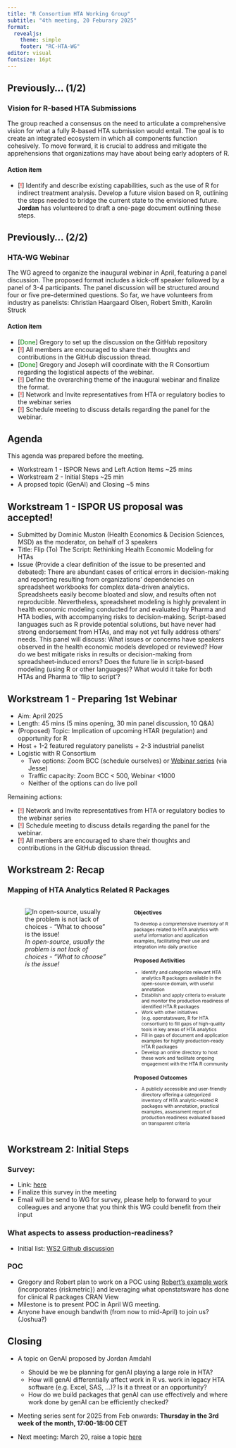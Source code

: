 ```yaml
---
title: "R Consortium HTA Working Group"
subtitle: "4th meeting, 20 Feburary 2025"
format:
  revealjs: 
    theme: simple
    footer: "RC-HTA-WG"
editor: visual
fontsize: 16pt
---
```


## Previously... (1/2)

### Vision for R-based HTA Submissions

The group reached a consensus on the need to articulate a comprehensive vision for what a fully R-based HTA submission would entail. The goal is to create an integrated ecosystem in which all components function cohesively. To move forward, it is crucial to address and mitigate the apprehensions that organizations may have about being early adopters of R.

#### Action item

-   \[<span style="color:red;">!</span>\] Identify and describe existing capabilities, such as the use of R for indirect treatment analysis. Develop a future vision based on R, outlining the steps needed to bridge the current state to the envisioned future. **Jordan** has volunteered to draft a one-page document outlining these steps.

## Previously... (2/2)

### HTA-WG Webinar

The WG agreed to organize the inaugural webinar in April, featuring a panel discussion. The proposed format includes a kick-off speaker followed by a panel of 3-4 participants. The panel discussion will be structured around four or five pre-determined questions. So far, we have volunteers from industry as panelists: Christian Haargaard Olsen, Robert Smith, Karolin Struck

#### Action item

-   \[<span style="color:green;">Done</span>\] Gregory to set up the discussion on the GitHub repository
-   \[<span style="color:red;">!</span>\] All members are encouraged to share their thoughts and contributions in the GitHub discussion thread.
-   \[<span style="color:green;">Done</span>\] Gregory and Joseph will coordinate with the R Consortium regarding the logistical aspects of the webinar.
-   \[<span style="color:red;">!</span>\] Define the overarching theme of the inaugural webinar and finalize the format.
-   \[<span style="color:red;">!</span>\] Network and Invite representatives from HTA or regulatory bodies to the webinar series
-   \[<span style="color:red;">!</span>\] Schedule meeting to discuss details regarding the panel for the webinar.

## Agenda

This agenda was prepared before the meeting.

-   Workstream 1 - ISPOR News and Left Action Items \~25 mins
-   Workstream 2 - Initial Steps \~25 min
-   A propsed topic (GenAI) and Closing \~5 mins

## Workstream 1 - ISPOR US proposal was accepted!

-   Submitted by Dominic Muston (Health Economics & Decision Sciences, MSD) as the moderator, on behalf of 3 speakers
-   Title: Flip (To) The Script: Rethinking Health Economic Modeling for HTAs
-   Issue (Provide a clear definition of the issue to be presented and debated): There are abundant cases of critical errors in decision-making and reporting resulting from organizations’ dependencies on spreadsheet workbooks for complex data-driven analytics. Spreadsheets easily become bloated and slow, and results often not reproducible. Nevertheless, spreadsheet modeling is highly prevalent in health economic modeling conducted for and evaluated by Pharma and HTA bodies, with accompanying risks to decision-making. Script-based languages such as R provide potential solutions, but have never had strong endorsement from HTAs, and may not yet fully address others’ needs. This panel will discuss: What issues or concerns have speakers observed in the health economic models developed or reviewed? How do we best mitigate risks in results or decision-making from spreadsheet-induced errors? Does the future lie in script-based modeling (using R or other languages)? What would it take for both HTAs and Pharma to ‘flip to script’?

## Workstream 1 - Preparing 1st Webinar

-   Aim: April 2025
-   Length: 45 mins (5 mins opening, 30 min panel discussion, 10 Q&A)
-   (Proposed) Topic: Implication of upcoming HTAR (regulation) and opportunity for R
-   Host + 1-2 featured regulatory panelists + 2-3 industrial panelist
-   Logistic with R Consortium
    + Two options: Zoom BCC (schedule ourselves) or [Webinar series](https://r-consortium.org/webinars/webinars.html) (via Jesse)
    + Traffic capacity: Zoom BCC < 500, Webinar <1000
    + Neither of the options can do live poll

Remaining actions: 

-   \[<span style="color:red;">!</span>\] Network and Invite representatives from HTA or regulatory bodies to the webinar series 
-   \[<span style="color:red;">!</span>\] Schedule meeting to discuss details regarding the panel for the webinar. 
-   \[<span style="color:red;">!</span>\] All members are encouraged to share their thoughts and contributions in the GitHub discussion thread.

## Workstream 2: Recap

### Mapping of HTA Analytics Related R Packages

::: columns
::: {.column width="55%"}
![*In open-source, usually the problem is not lack of choices - “What to choose” is the issue!*](archive_assets/RC-HTA-WG_Meeting_Oct2024_files/workstream2_gfx.png)
:::

::: {.column width="45%"}
::: {style="font-size: 75%;"}
### Objectives

To develop a comprehensive inventory of R packages related to HTA analytics with useful information and application examples, facilitating their use and integration into daily practice

### Proposed Activities

-   Identify and categorize relevant HTA analytics R packages available in the open-source domain, with useful annotation
-   Establish and apply criteria to evaluate and monitor the production readiness of identified HTA R packages
-   Work with other initiatives (e.g. openstatsware, R for HTA consortium) to fill gaps of high-quality tools in key areas of HTA analytics
-   Fill in gaps of document and application examples for highly production-ready HTA R packages
-   Develop an online directory to host these work and facilitate ongoing engagement with the HTA R community

### Proposed Outcomes

-   A publicly accessible and user-friendly directory offering a categorized inventory of HTA analytic-related R packages with annotation, practical examples, assessment report of production readiness evaluated based on transparent criteria
:::
:::
:::


## Workstream 2: Initial Steps

### Survey: 
- Link: [here](https://docs.google.com/forms/d/e/1FAIpQLSfkdteBsZjrTjn16r23ptehYlSNnLoRCUszW388N8zK-PzwhQ/viewform?usp=header) 
- Finalize this survey in the meeting
- Email will be send to WG for survey, please help to forward to your colleagues and anyone that you think this WG could benefit from their input


### What aspects to assess production-readiness?

-  Initial list: [WS2 Github discussion](https://github.com/RConsortium/HTA-wg/discussions/5)

### POC

-  Gregory and Robert plan to work on a POC using [Robert's example work](https://github.com/dark-peak-analytics/HEOR-package-network) (incorporates {riskmetric}) and leveraging what openstatsware has done for clinical R packages CRAN View
-  Milestone is to present POC in April WG meeting.
-  Anyone have enough bandwith (from now to mid-April) to join us? (Joshua?)

## Closing

-   A topic on GenAI proposed by Jordan Amdahl

    -   Should be we be planning for genAI playing a large role in HTA?
    -   How will genAI differentially affect work in R vs. work in legacy HTA software (e.g. Excel, SAS, ...)? Is it a threat or an opportunity?
    -   How do we build packages that genAI can use effectively and where work done by genAI can be efficiently checked?

-   Meeting series sent for 2025 from Feb onwards: **Thursday in the 3rd week of the month, 17:00-18:00 CET**

-   Next meeting: March 20, raise a topic [here](https://github.com/RConsortium/HTA-wg/discussions/3)
